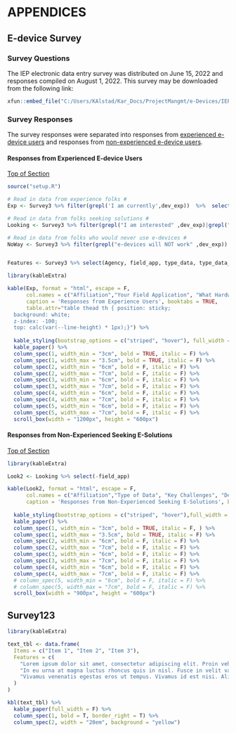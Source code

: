 # APPENDICES {-}

## E-device Survey

### Survey Questions


The IEP electronic data entry survey was distributed on June 15, 2022 and responses compiled on August 1, 2022. This survey may be downloaded from the following link:

```r
xfun::embed_file("C:/Users/KAlstad/Kar_Docs/ProjectMangmt/e-Devices/IEP_Edevice_Survey.pdf")
```

### Survey Responses {#survsect}

The survey responses were separated into responses from [experienced e-device users](#expusrz) and responses from [non-experienced e-device users](#nonexp).


#### Responses from Experienced E-device Users  {#expusrz}

[Top of Section](#survsect)


```r

source("setup.R")

# Read in data from experience folks #
Exp <- Survey3 %>% filter(grepl('I am currently',dev_exp))  %>%  select(Agency, field_app,   what_hard,  what_soft, yr_reasons )

# Read in data from folks seeking solutions #
Looking <- Survey3 %>% filter(grepl("I am interested" ,dev_exp)|grepl(" researching" ,dev_exp))  %>%  select(Agency,  field_app,   type_data, key_challenges, dev_consid )

# Read in data from folks who would never use e-devices #
NoWay <- Survey3 %>% filter(grepl("e-devices will NOT work" ,dev_exp))  %>%  select(Agency, field_app, type_data_nohope, whathaveyoutried,   yr_reasons, reas_nodevice )


Features <- Survey3 %>% select(Agency, field_app, type_data, type_data_nohope, hrdwr_feachz,sftwr_feachz,other_feachz,extern_contact)


```




```r

library(kableExtra)

kable(Exp, format = "html", escape = F, 
      col.names = c("Affiliation","Your Field Application", "What Hardware Using?", "What Software Using?","Key Reasons"), 
      caption = 'Responses from Experience Users', booktabs = TRUE,
      table.attr="table thead th { position: sticky;
  background: white;
  z-index: -100;
  top: calc(var(--line-height) * 1px);}") %>%
  
  kable_styling(bootstrap_options = c("striped", "hover"), full_width = FALSE,  font_size = 20) %>%
  kable_paper() %>% 
  column_spec(1, width_min = "3cm", bold = TRUE, italic = F) %>%
  column_spec(1, width_max = "3.5cm", bold = TRUE, italic = F) %>%
  column_spec(2, width_min = "6cm", bold = F, italic = F) %>%
  column_spec(2, width_max = "7cm", bold = F, italic = F) %>%
  column_spec(3, width_min = "6cm", bold = F, italic = F) %>%
  column_spec(3, width_max = "7cm", bold = F, italic = F) %>%
  column_spec(4, width_min = "6cm", bold = F, italic = F) %>%
  column_spec(4, width_max = "7cm", bold = F, italic = F) %>%
  column_spec(5, width_min = "6cm", bold = F, italic = F) %>%
  column_spec(5, width_max = "7cm", bold = F, italic = F) %>%
  scroll_box(width = "1200px", height = "600px")

```



#### Responses from Non-Experienced Seeking E-Solutions {#nonexp}

[Top of Section](#survsect)

```r

library(kableExtra)

Look2 <- Looking %>% select(-field_app)

kable(Look2, format = "html", escape = F, 
      col.names = c("Affiliation","Type of Data", "Key Challenges", "Device Considering"), 
      caption = 'Responses from Non-Experienced Seeking E-Solutions', booktabs = TRUE, align =  "l") %>%
  
  kable_styling(bootstrap_options = c("striped", "hover"),full_width = FALSE,  font_size = 20) %>%
  kable_paper() %>% 
  column_spec(1, width_min = "3cm", bold = TRUE, italic = F, ) %>%
  column_spec(1, width_max = "3.5cm", bold = TRUE, italic = F) %>%
  column_spec(2, width_min = "6cm", bold = F, italic = F) %>%
  column_spec(2, width_max = "7cm", bold = F, italic = F) %>%
  column_spec(3, width_min = "6cm", bold = F, italic = F) %>%
  column_spec(3, width_max = "7cm", bold = F, italic = F) %>%
  column_spec(4, width_min = "6cm", bold = F, italic = F) %>%
  column_spec(4, width_max = "7cm", bold = F, italic = F) %>%
  # column_spec(5, width_min = "6cm", bold = F, italic = F) %>%
  # column_spec(5, width_max = "7cm", bold = F, italic = F) %>%
  scroll_box(width = "900px", height = "600px")

```






## Survey123

```r

library(kableExtra)

text_tbl <- data.frame(
  Items = c("Item 1", "Item 2", "Item 3"),
  Features = c(
    "Lorem ipsum dolor sit amet, consectetur adipiscing elit. Proin vehicula tempor ex. Morbi malesuada sagittis turpis, at venenatis nisl luctus a. ",
    "In eu urna at magna luctus rhoncus quis in nisl. Fusce in velit varius, posuere risus et, cursus augue. Duis eleifend aliquam ante, a aliquet ex tincidunt in. ", 
    "Vivamus venenatis egestas eros ut tempus. Vivamus id est nisi. Aliquam molestie erat et sollicitudin venenatis. In ac lacus at velit scelerisque mattis. "
  )
)

kbl(text_tbl) %>%
  kable_paper(full_width = F) %>%
  column_spec(1, bold = T, border_right = T) %>%
  column_spec(2, width = "20em", background = "yellow")

```












